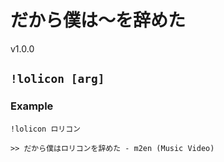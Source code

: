 # だから僕は〜を辞めた

<span class="badge badge--success">v1.0.0</span>

## `!lolicon [arg]`

### Example

`!lolicon ロリコン`

```
>> だから僕はロリコンを辞めた - m2en (Music Video)
```
